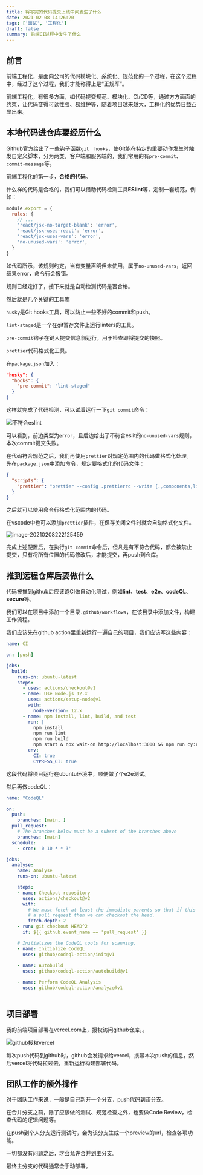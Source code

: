 ```yaml
---
title: 将写完的代码提交上线中间发生了什么
date: 2021-02-08 14:26:20
tags: ['面试', '工程化']
draft: false
summary: 前端CI过程中发生了什么 
---
```


## 前言

前端工程化，是面向公司的代码模块化、系统化、规范化的一个过程，在这个过程中，经过了这个过程，我们才能称得上是“正规军”。

前端工程化，有很多方面，如代码提交规范、模块化、CI/CD等，通过方方面面的约束，让代码变得可读性强、易维护等，随着项目越来越大，工程化的优势日益凸显出来。

## 本地代码进仓库要经历什么

Github官方给出了一些钩子函数`git  hooks`，使Git能在特定的重要动作发生时触发自定义脚本，分为两类，客户端和服务端的，我们常用的有`pre-commit`、`commit-message`等。

前端工程化的第一步，**合格的代码**。

什么样的代码是合格的，我们可以借助代码检测工具**ESlint**等，定制一套规范，例如：

``` js
module.export = {
  rules: {
    // ... 
    'react/jsx-no-target-blank': 'error',
    'react/jsx-uses-react': 'error',
    'react/jsx-uses-vars': 'error',
    'no-unused-vars': 'error',
  }
}
```

如代码所示，该规则约定，当有变量声明但未使用，属于`no-unused-vars`，返回结果error，命令行会报错。

规则已经定好了，接下来就是自动检测代码是否合格。

然后就是几个关键的工具库

`husky`是Git hooks工具，可以防止一些不好的commit和push。

`lint-staged`是一个在git暂存文件上运行linters的工具。

`pre-commit`钩子在键入提交信息前运行，用于检查即将提交的快照。

`prettier`代码格式化工具。

在`package.json`加入：

``` json
"husky": {
  "hooks": {
    "pre-commit": "lint-staged"
  }
}
```

这样就完成了代码检测，可以试着运行一下`git commit`命令：

![不符合eslint](/static/将写完的代码提交上线中间发生了什么/image-20210208184151651.png)

可以看到，前边类型为`error`，且后边给出了不符合eslit的`no-unused-vars`规则，本次commit提交失败。

在代码符合规范之后，我们再使用`prettier`对规定范围内的代码做格式化处理。先在`package.json`中添加命令，规定要格式化的代码文件：

``` json
{
  "scripts": {
  	"prettier": "prettier --config .prettierrc --write {.,components,lib,pages}/*.js {components,lib,pages}/**/*.js",
  }
}
```

之后就可以使用命令行格式化范围内的代码。

在vscode中也可以添加`prettier`插件，在保存关闭文件时就会自动格式化文件。

![image-20210208222125459](/static/将写完的代码提交上线中间发生了什么/image-20210208222125459.png)



完成上述配置后，在执行`git commit`命令后，但凡是有不符合代码，都会被禁止提交，只有将所有位置的代码修改后，才能提交，再push到仓库。

## 推到远程仓库后要做什么

代码被推到github后应该跑CI做自动化测试，例如**lint**、**test**、**e2e**、**codeQL**、**secure**等。

我们可以在项目中添加一个目录`.github/workflows`，在该目录中添加文件，构建工作流程。

我们应该先在github action里重新运行一遍自己的项目，我们应该写这些内容：

``` yaml
name: CI

on: [push]

jobs:
  build:
    runs-on: ubuntu-latest
    steps:
      - uses: actions/checkout@v1
      - name: Use Node.js 12.x
        uses: actions/setup-node@v1
        with:
          node-version: 12.x
      - name: npm install, lint, build, and test
        run: |
          npm install
          npm run lint
          npm run build
          npm start & npx wait-on http://localhost:3000 && npm run cy:run -- --config baseUrl=http://localhost:3000
        env:
          CI: true
          CYPRESS_CI: true
```

这段代码将项目运行在ubuntu环境中，顺便做了个e2e测试。

然后再做codeQL：

``` yaml
name: "CodeQL"

on:
  push:
    branches: [main, ]
  pull_request:
    # The branches below must be a subset of the branches above
    branches: [main]
  schedule:
    - cron: '0 10 * * 3'

jobs:
  analyse:
    name: Analyse
    runs-on: ubuntu-latest

    steps:
    - name: Checkout repository
      uses: actions/checkout@v2
      with:
        # We must fetch at least the immediate parents so that if this is
        # a pull request then we can checkout the head.
        fetch-depth: 2
    - run: git checkout HEAD^2
      if: ${{ github.event_name == 'pull_request' }}

    # Initializes the CodeQL tools for scanning.
    - name: Initialize CodeQL
      uses: github/codeql-action/init@v1
     
    - name: Autobuild
      uses: github/codeql-action/autobuild@v1

    - name: Perform CodeQL Analysis
      uses: github/codeql-action/analyze@v1
      
```

## 项目部署

我的前端项目部署在vercel.com上，授权访问github仓库，。

![github授权vercel](/static/将写完的代码提交上线中间发生了什么/image-20210208233022844.png)

每次push代码到github时，github会发请求给vercel，携带本次push的信息，然后vercel将代码拉过去，重新运行构建部署代码。

## 团队工作的额外操作

对于团队工作来说，一般是自己新开一个分支，push代码到该分支。

在合并分支之前，除了应该做的测试、规范检查之外，也要做Code Review，检查代码的逻辑问题等。

在push到个人分支运行测试时，会为该分支生成一个preview的url，检查各项功能。

一切都没有问题之后，才会允许合并到主分支。

最终主分支的代码通常会手动部署。



